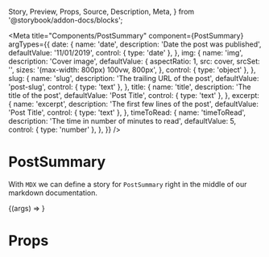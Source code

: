   Story,
  Preview,
  Props,
  Source,
  Description,
  Meta,
} from '@storybook/addon-docs/blocks';

<Meta
  title="Components/PostSummary"
  component={PostSummary}
  argTypes={{
    date: {
      name: 'date',
      description: 'Date the post was published',
      defaultValue: '11/01/2019',
      control: { type: 'date' },
    },
    img: {
      name: 'img',
      description: 'Cover image',
      defaultValue: {
        aspectRatio: 1,
        src: cover,
        srcSet: '',
        sizes: '(max-width: 800px) 100vw, 800px',
      },
      control: { type: 'object' },
    },
    slug: {
      name: 'slug',
      description: 'The trailing URL of the post',
      defaultValue: 'post-slug',
      control: { type: 'text' },
    },
    title: {
      name: 'title',
      description: 'The title of the post',
      defaultValue: 'Post Title',
      control: { type: 'text' },
    },
    excerpt: {
      name: 'excerpt',
      description: 'The first few lines of the post',
      defaultValue: 'Post Title',
      control: { type: 'text' },
    },
    timeToRead: {
      name: 'timeToRead',
      description: 'The time in number of minutes to read',
      defaultValue: 5,
      control: { type: 'number' },
    },
  }}
/>

# PostSummary

With `MDX` we can define a story for `PostSummary` right in the middle of our
markdown documentation.

<Preview>
  <Story
    name="default"
    args={{
      date: '11/01/2019',
      img: {
        aspectRatio: 2,
        src: cover,
        srcSet: '',
        sizes: '(max-width: 800px) 100vw, 800px',
      },
      slug: 'post-slug',
      title: 'Post Title',
      excerpt: 'The is the excerpt of the post',
      timeToRead: 5,
    }}
  >
    {(args) => <PostSummary {...args} />}
  </Story>
</Preview>

# Props

<Props story="default" />
